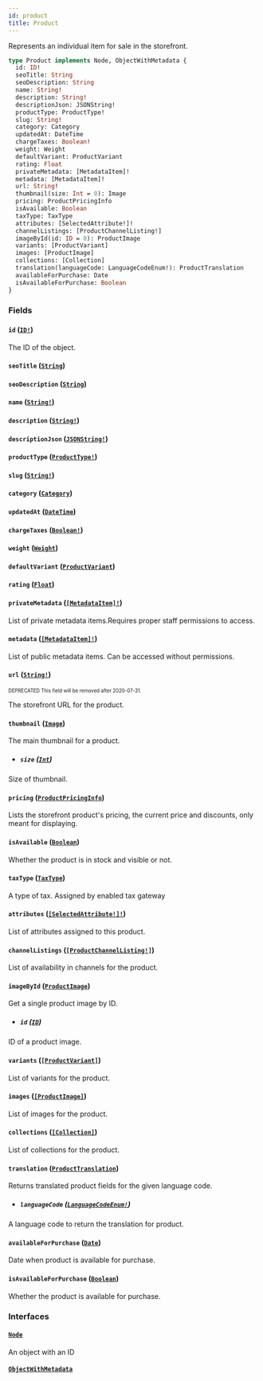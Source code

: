 ```yaml
---
id: product
title: Product
---
```


Represents an individual item for sale in the storefront.

```graphql
type Product implements Node, ObjectWithMetadata {
  id: ID!
  seoTitle: String
  seoDescription: String
  name: String!
  description: String!
  descriptionJson: JSONString!
  productType: ProductType!
  slug: String!
  category: Category
  updatedAt: DateTime
  chargeTaxes: Boolean!
  weight: Weight
  defaultVariant: ProductVariant
  rating: Float
  privateMetadata: [MetadataItem]!
  metadata: [MetadataItem]!
  url: String!
  thumbnail(size: Int = 0): Image
  pricing: ProductPricingInfo
  isAvailable: Boolean
  taxType: TaxType
  attributes: [SelectedAttribute!]!
  channelListings: [ProductChannelListing!]
  imageById(id: ID = 0): ProductImage
  variants: [ProductVariant]
  images: [ProductImage]
  collections: [Collection]
  translation(languageCode: LanguageCodeEnum!): ProductTranslation
  availableForPurchase: Date
  isAvailableForPurchase: Boolean
}
```

### Fields

#### `id` ([`ID!`](/api-reference/scalars/id.mdx))

The ID of the object.

#### `seoTitle` ([`String`](/api-reference/scalars/string.mdx))

#### `seoDescription` ([`String`](/api-reference/scalars/string.mdx))

#### `name` ([`String!`](/api-reference/scalars/string.mdx))

#### `description` ([`String!`](/api-reference/scalars/string.mdx))

#### `descriptionJson` ([`JSONString!`](/api-reference/scalars/json-string.mdx))

#### `productType` ([`ProductType!`](/api-reference/objects/product-type.mdx))

#### `slug` ([`String!`](/api-reference/scalars/string.mdx))

#### `category` ([`Category`](/api-reference/objects/category.mdx))

#### `updatedAt` ([`DateTime`](/api-reference/scalars/date-time.mdx))

#### `chargeTaxes` ([`Boolean!`](/api-reference/scalars/boolean.mdx))

#### `weight` ([`Weight`](/api-reference/objects/weight.mdx))

#### `defaultVariant` ([`ProductVariant`](/api-reference/objects/product-variant.mdx))

#### `rating` ([`Float`](/api-reference/scalars/float.mdx))

#### `privateMetadata` ([`[MetadataItem]!`](/api-reference/objects/metadata-item.mdx))

List of private metadata items.Requires proper staff permissions to access.

#### `metadata` ([`[MetadataItem]!`](/api-reference/objects/metadata-item.mdx))

List of public metadata items. Can be accessed without permissions.

#### `url` ([`String!`](/api-reference/scalars/string.mdx))

<sub><sup><span className="deprecatedTag">DEPRECATED</span> This field will be removed after 2020-07-31.</sup></sub>

The storefront URL for the product.

#### `thumbnail` ([`Image`](/api-reference/objects/image.mdx))

The main thumbnail for a product.

- ##### `size` ([`Int`](/api-reference/scalars/int.mdx))

Size of thumbnail.

#### `pricing` ([`ProductPricingInfo`](/api-reference/objects/product-pricing-info.mdx))

Lists the storefront product's pricing, the current price and discounts, only meant for displaying.

#### `isAvailable` ([`Boolean`](/api-reference/scalars/boolean.mdx))

Whether the product is in stock and visible or not.

#### `taxType` ([`TaxType`](/api-reference/objects/tax-type.mdx))

A type of tax. Assigned by enabled tax gateway

#### `attributes` ([`[SelectedAttribute!]!`](/api-reference/objects/selected-attribute.mdx))

List of attributes assigned to this product.

#### `channelListings` ([`[ProductChannelListing!]`](/api-reference/objects/product-channel-listing.mdx))

List of availability in channels for the product.

#### `imageById` ([`ProductImage`](/api-reference/objects/product-image.mdx))

Get a single product image by ID.

- ##### `id` ([`ID`](/api-reference/scalars/id.mdx))

ID of a product image.

#### `variants` ([`[ProductVariant]`](/api-reference/objects/product-variant.mdx))

List of variants for the product.

#### `images` ([`[ProductImage]`](/api-reference/objects/product-image.mdx))

List of images for the product.

#### `collections` ([`[Collection]`](/api-reference/objects/collection.mdx))

List of collections for the product.

#### `translation` ([`ProductTranslation`](/api-reference/objects/product-translation.mdx))

Returns translated product fields for the given language code.

- ##### `languageCode` ([`LanguageCodeEnum!`](/api-reference/enums/language-code-enum.mdx))

A language code to return the translation for product.

#### `availableForPurchase` ([`Date`](/api-reference/scalars/date.mdx))

Date when product is available for purchase.

#### `isAvailableForPurchase` ([`Boolean`](/api-reference/scalars/boolean.mdx))

Whether the product is available for purchase.

### Interfaces

#### [`Node`](/api-reference/interfaces/node.mdx)

An object with an ID

#### [`ObjectWithMetadata`](/api-reference/interfaces/object-with-metadata.mdx)
